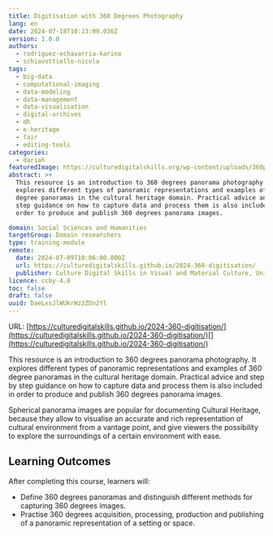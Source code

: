 ```yaml
---
title: Digitisation with 360 Degrees Photography
lang: en
date: 2024-07-18T10:13:09.036Z
version: 1.0.0
authors:
  - rodriguez-echavarria-karina
  - schiavottiello-nicola
tags:
  - big-data
  - computational-imaging
  - data-modeling
  - data-management
  - data-visualisation
  - digital-archives
  - dh
  - e-heritage
  - fair
  - editing-tools
categories:
  - dariah
featuredImage: https://culturedigitalskills.org/wp-content/uploads/360photography_poster.png
abstract: >+
  This resource is an introduction to 360 degrees panorama photography. It
  explores different types of panoramic representations and examples of 360
  degree panoramas in the cultural heritage domain. Practical advice and step by
  step guidance on how to capture data and process them is also included in
  order to produce and publish 360 degrees panorama images.

domain: Social Sciences and Humanities
targetGroup: Domain researchers
type: training-module
remote:
  date: 2024-07-09T10:06:00.000Z
  url: https://culturedigitalskills.github.io/2024-360-digitisation/
  publisher: Culture Digital Skills in Visual and Material Culture, University of Brighton
licence: ccby-4.0
toc: false
draft: false
uuid: DaeLxsJlWUkrWz2ZDn2Yl
---
```

URL: [https://culturedigitalskills.github.io/2024-360-digitisation/](https://culturedigitalskills.github.io/2024-360-digitisation/)[](https://culturedigitalskills.github.io/2024-360-digitisation/)

This resource is an introduction to 360 degrees panorama photography. It explores different types of panoramic representations and examples of 360 degree panoramas in the cultural heritage domain. Practical advice and step by step guidance on how to capture data and process them is also included in order to produce and publish 360 degrees panorama images.

Spherical panorama images are popular for documenting Cultural Heritage, because they allow to visualise an accurate and rich representation of cultural environment from a vantage point, and give viewers the possibility to explore the surroundings of a certain environment with ease.

## **Learning Outcomes**

After completing this course, learners will:

- Define 360 degrees panoramas and distinguish different methods for capturing 360 degrees images.
- Practise 360 degrees acquisition, processing, production and publishing of a panoramic representation of a setting or space.

<ExternalResource title="Interested in learning more?" subtitle="Check out the tutorial Digitisation with 360 Degrees Photography" url="https://culturedigitalskills.github.io/2024-360-digitisation/" />
